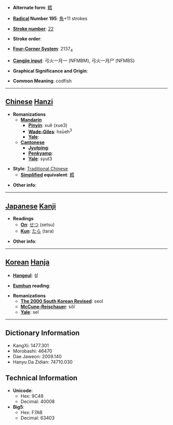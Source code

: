 * '''Alternate form''': [[鳕]]

* '''[[Wiktionary:Chinese radical index| Radical]] Number 195''': [[Wiktionary:Chinese radical index 魚|魚]]+11 strokes

* '''[[Wiktionary:Chinese total strokes index|Stroke number]]''': [[Wiktionary:Chinese total strokes index 22|22]]

* '''Stroke order''': 

* '''[[Wiktionary:Chinese four corner index|Four-Corner System]]''': 2137<sub>4</sub>

* '''[[Wiktionary:Chinese Cangjie index|Cangjie input]]''': 弓火一月一 (NFMBM), 弓火一月尸 (NFMBS)

* '''Graphical Significance and Origin''': 

* '''Common Meaning''': codfish

----

== [[Chinese]] [[Hanzi]] ==

* '''Romanizations'''
** '''[[Mandarin]]'''
*** '''[[Pinyin]]''': xuě (xue3)
*** '''[[Wade-Giles]]''': hsüeh<sup>3</sup>
*** '''[[Yale]]''': 
** '''[[Cantonese]]'''
*** '''[[Jyutping]]''':
*** '''[[Penkyamp]]''': 
*** '''[[Yale]]''': syut3

* '''Style''': [[Traditional Chinese]] 
** '''[[Simplified Chinese|Simplified]] equivalent''': [[鳕]]

* '''Other info''': 

----

== [[Japanese]] [[Kanji]] ==

* '''Readings'''
** '''[[On]]''': [[せつ]] (setsu)
** '''[[Kun]]''': [[たら]] (tara)

* '''Other info''':  

----

== [[Korean]] [[Hanja]] ==

* '''[[Hangeul]]''': 설

* '''[[Eumhun]] reading''': 

* '''Romanizations'''
** '''[[The 2000 South Korean Revised Romanization|The 2000 South Korean Revised]]''': seol
** '''[[McCune-Reischauer]]''': sŏl
** '''[[Yale]]''': sel

----

== Dictionary Information ==

* KangXi: 1477.301
* Morobashi: 46470
* Dae Jaweon: 2009.140
* Hanyu Da Zidian: 74710.030

== Technical Information ==

* '''Unicode''':
** Hex: 9C48
** Decimal: 40008
* '''Big5''':
** Hex: F7AB
** Decimal: 63403